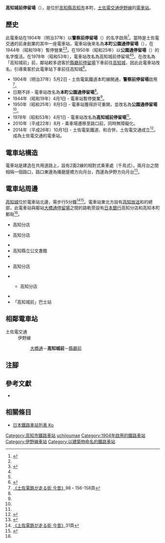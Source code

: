 {{NoteTA|G1=Transport}}
{{Infobox station
|公司色 = #3399cc
|站名 = 高知城前*
|圖片 = Tosaden KouchijoumaeDentei.JPG
|圖片說明 = 電車站外觀，後方為下行伊野方向月台
|日文原名 = 高知城前
|平假名 = こうちじょうまえ
|羅馬拼音 = Kochijo mae
|副站名 = 
|所在地 = {{JPN}}[[高知縣|高知縣]][[高知市|高知市]]本町
|座標 = {{coord|33|33|30.62|N|133|32|2.13|E|type:railwaystation_region:JP-24|display=inline,title}}
|車站構造 = [[地面車站|地面車站]]
|月台配置 = 2面2線
|啟用年月日 = 1904年（明治37年）5月2日
|廢站年月日 = 
|乘客人數 = 
|上下車人次 = 
|統計年度 = 
|轉車 =
|全寬備註 = * 電車站曾經改名<br /> - 日期不詳 警察前→本町公園通<br /> - 1950年 本町公園通→公園通<br /> - 1978年 公園通→高知城前
|adjacent = {{Adjacent stations|system=土佐電交通|line=伊野線|left=大橋通|right=縣廳前|note-left=0.2km|note-mid=距離[[播磨屋橋停留場|播磨屋橋]]0.8km|note-right=0.2km}}
}}
'''高知城前停留場'''（{{jpn|j=高知城前停留場|hg=こうちじょうまえていりゅうじょう|rm=Kochijo mae teiryūjō|f=y}}），是位於[[高知縣|高知縣]][[高知市|高知市]]本町，[[土佐電交通|土佐電交通]][[伊野線|伊野線]]的[[電車站|電車站]]。

== 歷史 ==
此電車站在1904年（明治37年）以'''警察前停留場'''（{{jpn|j=警察前停留場|hg=けいさつまえていりゅうじょう}}）的名字啟用<ref name=chizu60>{{Cite book|author=[[今尾惠介|今尾惠介]]（監修） |title={{Translink|ja|日本鉄道旅行地図帳|日本鐵道旅行地圖帳}} |publisher=[[新潮社|新潮社]] |volume=11 中国四国 |year=2009 |isbn=978-4-10-790029-6 |page=60|language=ja}}</ref>。當時是土佐電交通的前身{{Translink|ja|土佐電気鉄道|土佐電氣鐵道}}創業的其中一座電車站。電車站後來名為'''本町公園通停留場'''（{{jpn|j=本町公園通停留場|hg=ほんまちこうえんどおりていりゅうじょう}}），在1944年（昭和19年）暫停營業<ref name=chizu60/><ref name=hattori>{{Cite book|author=服部重敬（編著） |title=路面電車新時代 LRTへの軌跡 |year=2006 |publisher={{Translink|ja|山海堂 (出版社)|山海堂 (出版社)|山海堂}} |isbn=4-381-01816-8 |page=296|language=ja}}</ref>。在1950年（昭和25年）以'''公園通停留場'''（{{jpn|j=公園通停留場|hg=こうえんどおりていりゅうじょう}}）的名字復活。在1978年（昭和53年），電車站改名為高知城前停留場<ref name=chizu60/><ref name=hattori/>。在改名為「高知城前」前，鄰站較多遊客於[[縣廳前停留場_(高知縣)|縣廳前停留場]]下車前往[[高知城|高知城]]，因此此電車站改名，引導乘客於此電車站下車前往高知城<ref name=romen>{{Cite book|title=路面電車はゆく 高知 |year=1998 |publisher={{Translink|ja|高知新聞社}} |isbn=4-87503-268-4 |page=88|language=ja}}</ref>。

* 1904年（明治37年）5月2日 - 土佐電氣鐵道本町線開通，'''警察前停留場'''啟用<ref name=konjaku2>[[#konjaku|《土佐電鉄が走る街 今昔》]]98・156-158頁</ref>。
* 日期不詳 - 電車站改名為'''本町公園通停留場'''<ref name=chizu60/>。
* 1944年（昭和19年）4月1日 - 電車站暫停營業<ref name=konjaku2/>。
* 1950年（昭和25年）8月5日 - 電車站獲得許可重開，並改名為'''公園通停留場'''<ref name=konjaku2/>。
* 1978年（昭和53年）4月1日 - 電車站改名為'''高知城前停留場'''<ref name=chizu60/>。
* 2010年（平成22年）8月 - 乘車場遷移至路口前，同時無障礙化。
* 2014年（平成26年）10月1日 - 土佐電氣鐵道、{{Translink|ja|高知県交通|高知縣交通}}和{{Translink|ja|土佐電ドリームサービス|土佐電Dream Service}}合併，土佐電交通成立<ref>{{Cite news |title=とさでん交通：「再出発」 「便利な市民の足に」高知で設立式 新デザインの車両披露 |newspaper=[[毎日新聞|毎日新聞]] |date=2014-10-02 |author=上野宏人 |publisher=毎日新聞社|language=ja}}</ref>。成為土佐電交通的電車站。

== 電車站構造 ==
電車站是建造在共用道路上，設有2面2線的相對式乘車處（千鳥式）。兩月台之間相隔一個路口，路口東邊為播磨屋橋方向月台，西邊為伊野方向月台<ref name=line>{{Cite book|author=川島令三 |authorlink=川島令三 |title=四国・九州ライン 全線・全駅・全配線 |year=2013 |publisher=[[講談社|講談社]] |series=【図説】 日本の鉄道 |isbn=978-4-06-295161-6 |volume=第2巻 四国西部エリア |pages=41・92頁|language=ja}}</ref>。

== 電車站周邊 ==
[[高知城|高知城]]位於電車站北邊，需步行5分鐘<ref name=konjaku>[[#konjaku|《土佐電鉄が走る街 今昔》]]31頁</ref><ref>{{Cite web |url=http://www.tosaden.co.jp/train/pdf/routemap.pdf?201705141818 |title=電車軌道路線図 |accessdate=2017-05-14 |format=PDF |publisher=とさでん交通 |language=ja |archive-date=2017-08-08 |archive-url=https://web.archive.org/web/20170808155146/http://www.tosaden.co.jp/train/pdf/routemap.pdf?201705141818 |dead-url=no }}</ref>。電車站東北方設有[[高知放送|高知放送]]和{{Translink|ja|高知新聞社}}的總部，此電車站與鄰站[[大橋通停留場|大橋通停留場]]之間的路軌旁設有[[日本銀行|日本銀行]]高知分店和高知本町郵局<ref name=konjaku/>。
* {{Translink|ja|百十四銀行}}高知分店
* {{Translink|ja|阿波銀行}}高知分店
* {{Translink|ja|高知県立文学館|高知縣立文學館}}
* 高知縣立公文書館
* {{Translink|ja|高知県立高知城歴史博物館|高知縣立高知城歷史博物館}}
* {{Translink|ja|西日本電信電話|西日本電信電話|NTT西日本}}高知分店
* {{Translink|ja|ホテルマネージメントインターナショナル|HMI酒店集團|新阪急高知王冠皇宮酒店}}
** {{Translink|ja|商工組合中央金庫}}高知分店
* {{Translink|ja|国道32号]|國道32號 (日本)|國道32號}}
* 「高知城前」巴士站

== 相鄰電車站 ==
; 土佐電交通
: 伊野線
:: [[大橋通停留場|大橋通]]－'''高知城前'''－[[縣廳前停留場_(高知縣)|縣廳前]]
== 注腳 ==
{{Reflist}}
== 參考文獻 ==
* {{Cite book|author=土佐電鉄の電車とまちを愛する会 |title=土佐電鉄が走る街 今昔 |year=2006 |publisher=[[JTB出版|JTB出版]] |series=JTB Can Books |isbn=4-533-06411-6|language=ja |ref=konjaku}}
== 相關條目 ==
{{Commonscat|Kochijo-mae Station}}
* [[日本鐵路車站列表_Ko|日本鐵路車站列表 Ko]]
{{伊野線}}
{{DEFAULTSORT:Kochijo-mae}}
[[Category:高知市鐵路車站|Category:高知市鐵路車站]]
[[Category:日本鐵路車站_Ko|uchijoumae]]
[[Category:1904年啟用的鐵路車站|Category:1904年啟用的鐵路車站]]
[[Category:伊野線車站|Category:伊野線車站]]
[[Category:以建築物命名的鐵路車站|Category:以建築物命名的鐵路車站]]